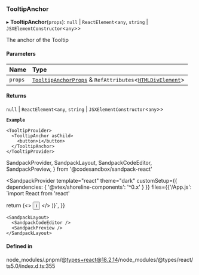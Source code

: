 ### TooltipAnchor

▸ **TooltipAnchor**(`props`): `null` \| `ReactElement`\<`any`, `string` \| `JSXElementConstructor`\<`any`\>\>

The anchor of the Tooltip

#### Parameters

| Name    | Type                                                                                                                                                           |
| :------ | :------------------------------------------------------------------------------------------------------------------------------------------------------------- |
| `props` | [`TooltipAnchorProps`](/components/tooltip-anchor/props.md) & `RefAttributes`\<[`HTMLDivElement`](https://developer.mozilla.org/docs/Web/API/HTMLDivElement)\> |

#### Returns

`null` \| `ReactElement`\<`any`, `string` \| `JSXElementConstructor`\<`any`\>\>

**`Example`**

```tsx copy showLineNumbers filename="example.tsx"
<TooltipProvider>
  <TooltipAnchor asChild>
    <button>i</button>
  </TooltipAnchor>
</TooltipProvider>
```

SandpackProvider,
SandpackLayout,
SandpackCodeEditor,
SandpackPreview,
} from '@codesandbox/sandpack-react'

<SandpackProvider
template="react"
theme="dark"
customSetup={{ dependencies: { '@vtex/shoreline-components': '^0.x' } }}
files={{'/App.js': `import React from 'react'

return (<>
<TooltipProvider>
<TooltipAnchor asChild>
<button>i</button>
</TooltipAnchor>
</TooltipProvider>
</>
)}`,
}}

>

    <SandpackLayout>
      <SandpackCodeEditor />
      <SandpackPreview />
    </SandpackLayout>

  </SandpackProvider>

#### Defined in

node_modules/.pnpm/@types+react@18.2.14/node_modules/@types/react/ts5.0/index.d.ts:355
